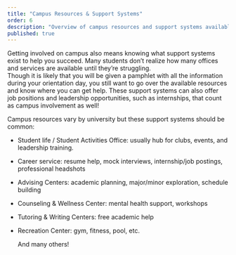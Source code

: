 ```yaml
---
title: "Campus Resources & Support Systems"
order: 6
description: "Overview of campus resources and support systems available to students."
published: true
---
```


Getting involved on campus also means knowing what support systems exist to help you succeed. Many students don’t realize how many offices and services are available until they’re struggling.  
Though it is likely that you will be given a pamphlet with all the information during your
orientation day, you still want to go over the available resources and know where you can get help.
These support systems can also offer job positions and leadership opportunities, such as
internships, that count as campus involvement as well!

Campus resources vary by university but these support systems should be common:

* Student life / Student Activities Office: usually hub for clubs, events, and leadership training.  
* Career service: resume help, mock interviews, internship/job postings, professional headshots  
* Advising Centers: academic planning, major/minor exploration, schedule building  
* Counseling & Wellness Center: mental health support, workshops  
* Tutoring & Writing Centers: free academic help  
* Recreation Center: gym, fitness, pool, etc. 

  And many others!